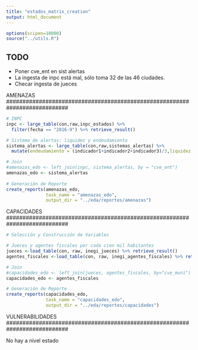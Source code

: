 ```yaml
---
title: "estados_matrix_creation"
output: html_document
---
```


```r
options(scipen=10000)
source("../utils.R")
```
## TODO 
* Poner cve_ent en sist alertas
* La ingesta de inpc está mal, sólo toma 32 de las 46 ciudades.
* Checar ingesta de jueces

###########################################################################
AMENAZAS
###########################################################################

```r
# INPC
inpc <- large_table(con,raw,inpc_estados) %>% 
  filter(fecha == "2016-9") %>% retrieve_result()

# Sistema de alertas: liquidez y endeudamiento
sistema_alertas <- large_table(con,raw,sistemas_alertas) %>% 
  mutate(endeudamiento = (indicador1+indicador2+indicador3)/3,liquidez = ingresosdelibredisposicion/(pi+pi_2+obligacionesacortoplazoyproveedoresycontratistas)) %>% retrieve_result()

# Join
#amenazas_edo <- left_join(inpc, sistema_alertas, by = "cve_ent")
amenazas_edo <- sistema_alertas
  
# Generación de Reporte
create_reports(amenazas_edo, 
               task_name = "amenazas_edo", 
               output_dir = "../eda/reportes/amenazas")
```

###########################################################################
CAPACIDADES
###########################################################################

```r
# Selección y Construcción de Variables

# Jueces y agentes fiscales por cada cien mil habitantes
jueces <-load_table(con, raw, inegi_jueces) %>% retrieve_result()
agentes_fiscales <-load_table(con, raw, inegi_agentes_fiscales) %>% retrieve_result()

# Join
#capacidades_edo <- left_join(jueces, agentes_fiscales, by="cve_muni")
capacidades_edo <- agentes_fiscales

# Generación de Reporte
create_reports(capacidades_edo, 
               task_name = "capacidades_edo", 
               output_dir = "../eda/reportes/capacidades")
```

###########################################################################
VULNERABILIDADES
###########################################################################

No hay a nivel estado